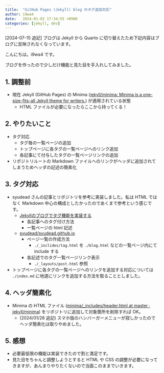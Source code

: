 ```yaml
---
title:  "GitHub Pages (Jekyll) blog のタグ追加対応"
author: i9wa4
date:   2024-01-02 17:34:55 +0900
categories: [jekyll, dev]
---
```


[2024-07-15 追記] ブログは Jekyll から Quarto に切り替えたため下記内容はブログに反映されなくなっています。

こんにちは。i9wa4 です。

ブログを作ったので少しだけ機能と見た目を手入れしてみました。

## 1. 調整前

- 現在 Jekyll (GitHub Pages) の Minima ([jekyll/minima: Minima is a one-size-fits-all Jekyll theme for writers.](https://github.com/jekyll/minima)) が適用されている状態
    - HTML ファイルが必要になったらここから持ってくる！

## 2. やりたいこと

- タグ対応
    - タグ毎の一覧ページの追加
    - トップページに各タグの一覧ページへのリンク追加
    - 各記事にて付与したタグの一覧ページリンクの追加
- リポジトリルートの Markdown ファイルへのリンクがヘッダに追加されてしまうためヘッダの記述の簡素化

## 3. タグ対応

- syudead さんの記事とリポジトリを参考に実装しました。私は HTML ではなく Markdown 中心の構成としたかったのであくまで参考という感じです。
    - [Jekyllのブログでタグ機能を実装する](https://rainyflow.net/2016/03/13/jekyll-tags.html)
        - 各記事へのタグ付け方法
        - 一覧ページの html 記述
    - [syudead/syudead.github.io](https://github.com/syudead/syudead.github.io)
        - ページ一覧の作成方法
            - `./_inclides/tag.html` を `./blog.html` などの一覧ページ内にて include する
        - 各記述でのタグ一覧ページリンク表示
            - `./_layouts/post.html` 参照
- トップページに各タグの一覧ページへのリンクを追加する対応については `./index.md` に地道にリンクを追加する方法を取ることとしました。

## 4. ヘッダ簡素化

- Minima の HTML ファイル ([minima/\_includes/header.html at master · jekyll/minima](https://github.com/jekyll/minima/blob/master/_includes/header.html)) をリポジトリに追加して対象箇所を削除すれば OK。
    - (2024/01/28 追記) スマホ版のハンバーガーメニューが寂しかったのでヘッダ簡素化は取りやめました。

## 5. 感想

- 必要最低限の機能は実装できたので割と満足です。
- 見た目をちゃんと調整しようとすると HTML や CSS の調整が必要になってきますが、あんまりやりたくないので当面このままでいきます。
